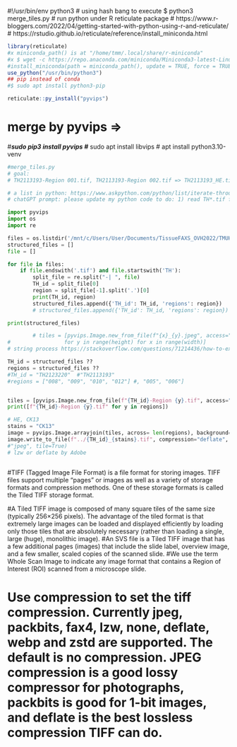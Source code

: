 #!/usr/bin/env python3
# using hash bang to execute $ python3 merge_tiles.py
# run python under R reticulate package
# https://www.r-bloggers.com/2022/04/getting-started-with-python-using-r-and-reticulate/
# https://rstudio.github.io/reticulate/reference/install_miniconda.html
```r
library(reticulate)
#x miniconda_path() is at "/home/tmm/.local/share/r-miniconda"
#x $ wget -c https://repo.anaconda.com/miniconda/Miniconda3-latest-Linux-x86_64.sh
#install_miniconda(path = miniconda_path(), update = TRUE, force = TRUE)
use_python("/usr/bin/python3")
## pip instead of conda
#$ sudo apt install python3-pip

reticulate::py_install("pyvips")
```


# merge by pyvips =>
#***sudo pip3 install pyvips
#*** sudo apt install libvips
# apt install python3.10-venv

```python
#merge_tiles.py
# goal:
# TH2113193-Region 001.tif, TH2113193-Region 002.tif => TH2113193_HE.tif

# a list in python: https://www.askpython.com/python/list/iterate-through-list-in-python
# chatGPT prompt: please update my python code to do: 1) read TH*.tif filename in folder to produce list of structured_files with TH_id and regions variables. one example filename is "TH2123220-Region 008.tif", so TH_id should be extracted as "TH2123220", and regions should be "008". please update my code

import pyvips
import os
import re

files = os.listdir('/mnt/c/Users/User/Documents/TissueFAXS_OVH2022/TMUH2017/OVH_TMUH_2017_WSI_CK13_Box1246/') #insert folder path
structured_files = []
file = []

for file in files:
    if file.endswith('.tif') and file.startswith('TH'):
        split_file = re.split("-| ", file)
        TH_id = split_file[0]
        region = split_file[-1].split('.')[0]
        print(TH_id, region)
        structured_files.append({'TH_id': TH_id, 'regions': region})
        # structured_files.append({'TH_id': TH_id, 'regions': region})

print(structured_files)
```



```python
        # tiles = [pyvips.Image.new_from_file(f"{x}_{y}.jpeg", access="sequential")
#                 for y in range(height) for x in range(width)] 
# string process https://stackoverflow.com/questions/71214436/how-to-extract-data-from-a-filename-in-python-convert-file-name-to-string

TH_id = structured_files ??
regions = structured_files ??
#TH_id = "TH2123220"  #"TH2113193"
#regions = ["008", "009", "010", "012"] #, "005", "006"]


tiles = [pyvips.Image.new_from_file(f"{TH_id}-Region {y}.tif", access="sequential") for y in regions] 
print([f"{TH_id}-Region {y}.tif" for y in regions])  

# HE, CK13
stains = "CK13"
image = pyvips.Image.arrayjoin(tiles, across= len(regions), background=255) # white
image.write_to_file(f"../{TH_id}_{stains}.tif", compression="deflate", tile=True)
#"jpeg", tile=True)
# lzw or deflate by Adobe

```
```r

```

#TIFF (Tagged Image File Format) is a file format for storing images. TIFF files support multiple "pages" or images as well as a variety of storage formats and compression methods. One of these storage formats is called the Tiled TIFF storage format.

#A Tiled TIFF image is composed of many square tiles of the same size (typically 256×256 pixels). The advantage of the tiled format is that extremely large images can be loaded and displayed efficiently by loading only those tiles that are absolutely necessary (rather than loading a single, large (huge), monolithic image).
#An SVS file is a Tiled TIFF image that has a few additional pages (images) that include the slide label, overview image, and a few smaller, scaled copies of the scanned slide.
#We use the term Whole Scan Image to indicate any image format that contains a Region of Interest (ROI) scanned from a microscope slide. 


# Use compression to set the tiff compression. Currently jpeg, packbits, fax4, lzw, none, deflate, webp and zstd are supported. The default is no compression. JPEG compression is a good lossy compressor for photographs, packbits is good for 1-bit images, and deflate is the best lossless compression TIFF can do.

